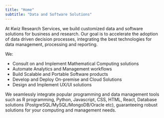 ```yaml
---
title: "Home"
subtitle: "Data and Software Solutions"
---
```


At Kwiz Research Services, we build customized data and software solutions for business and research. Our goal is to accelerate the adoption of data driven decision processes, integrating the best technologies for data management, processing and reporting.

We:

-   Consult on and Implement Mathematical Computing solutions
-   Automate Analytics and Management workflows
-   Build Scalable and Portable Software products
-   Develop and Deploy On-premise and Cloud Solutions
-   Design and Implement UX/UI solutions

We seamlessly integrate popular programming and data management tools such as R programming, Python, Javascript, CSS, HTML, React, Database solutions (PostgreSQL/MySQL/MongoDB/Oracle etc), guaranteeing robust solutions for your computing and management needs.
